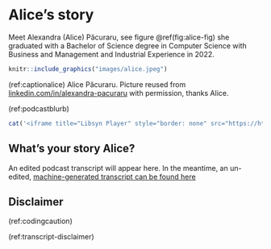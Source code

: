 # Alice's story {#alice}

Meet Alexandra (Alice) Păcuraru, see figure \@ref(fig:alice-fig) she graduated with a Bachelor of Science degree in Computer Science with Business and Management and Industrial Experience in 2022.

```r
knitr::include_graphics("images/alice.jpeg")
```
(ref:captionalice) Alice Păcuraru. Picture reused from [linkedin.com/in/alexandra-pacuraru](https://uk.linkedin.com/in/alexandra-pacuraru) with permission, thanks Alice.

(ref:podcastblurb)

```r
cat('<iframe title="Libsyn Player" style="border: none" src="https://html5-player.libsyn.com/embed/episode/id/27118155/height/90/theme/custom/thumbnail/yes/direction/forward/render-playlist/no/custom-color/000000/" height="90" width="100%" scrolling="no"  allowfullscreen="" webkitallowfullscreen="true" mozallowfullscreen="true" allowfullscreen="true" msallowfullscreen="true" style="border: none;"></iframe>')
```


## What's your story Alice? {#alice-story}

An edited podcast transcript will appear here. In the meantime, an un-edited, [machine-generated transcript can be found here](https://github.com/dullhunk/cdyf/blob/master/26-alice.md)


## Disclaimer  


::: {.rmdcaution}
(ref:codingcaution)

(ref:transcript-disclaimer)  


:::
